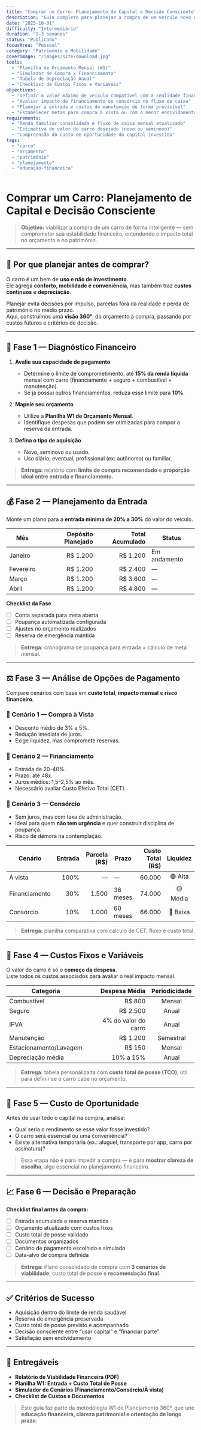 ```yaml
---
title: "Comprar um Carro: Planejamento de Capital e Decisão Consciente"
description: "Guia completo para planejar a compra de um veículo novo ou usado com equilíbrio financeiro, analisando custo total, opções de pagamento e impacto no orçamento mensal."
date: "2025-10-31"
difficulty: "Intermediário"
duration: "2–3 semanas"
status: "Publicado"
focusArea: "Pessoal"
category: "Patrimônio e Mobilidade"
coverImage: "/images/site/download.jpg"
tools:
  - "Planilha de Orçamento Mensal (W1)"
  - "Simulador de Compra x Financiamento"
  - "Tabela de Depreciação Anual"
  - "Checklist de Custos Fixos e Variáveis"
objectives:
  - "Definir o valor máximo de veículo compatível com a realidade financeira"
  - "Avaliar impacto de financiamento ou consórcio no fluxo de caixa"
  - "Planejar a entrada e custos de manutenção de forma previsível"
  - "Estabelecer metas para compra à vista ou com o menor endividamento possível"
requirements:
  - "Renda familiar consolidada e fluxo de caixa mensal atualizado"
  - "Estimativa de valor do carro desejado (novo ou seminovo)"
  - "Compreensão do custo de oportunidade do capital investido"
tags:
  - "carro"
  - "orçamento"
  - "patrimônio"
  - "planejamento"
  - "educação-financeira"
---
```


# Comprar um Carro: Planejamento de Capital e Decisão Consciente

> **Objetivo:** viabilizar a compra de um carro de forma inteligente — sem comprometer sua estabilidade financeira, entendendo o impacto total no orçamento e no patrimônio.

---

## 🚗 Por que planejar antes de comprar?

O carro é um bem de **uso e não de investimento**.  
Ele agrega **conforto, mobilidade e conveniência**, mas também traz **custos contínuos** e **depreciação**.

Planejar evita decisões por impulso, parcelas fora da realidade e perda de patrimônio no médio prazo.  
Aqui, construímos uma **visão 360°**: do orçamento à compra, passando por custos futuros e critérios de decisão.

---

## 🧭 Fase 1 — Diagnóstico Financeiro

1. **Avalie sua capacidade de pagamento**
   - Determine o limite de comprometimento: até **15% da renda líquida** mensal com carro (financiamento + seguro + combustível + manutenção).
   - Se já possui outros financiamentos, reduza esse limite para **10%**.

2. **Mapeie seu orçamento**
   - Utilize a **Planilha W1 de Orçamento Mensal**.
   - Identifique despesas que podem ser otimizadas para compor a reserva da entrada.

3. **Defina o tipo de aquisição**
   - Novo, seminovo ou usado.
   - Uso diário, eventual, profissional (ex: autônomo) ou familiar.

> **Entrega:** relatório com **limite de compra recomendado** e **proporção ideal entre entrada e financiamento.**

---

## 💰 Fase 2 — Planejamento da Entrada

Monte um plano para a **entrada mínima de 20% a 30%** do valor do veículo.

| Mês      | Depósito Planejado | Total Acumulado | Status        |
|----------|-------------------:|----------------:|--------------|
| Janeiro  | R$ 1.200           | R$ 1.200        | Em andamento |
| Fevereiro| R$ 1.200           | R$ 2.400        | —            |
| Março    | R$ 1.200           | R$ 3.600        | —            |
| Abril    | R$ 1.200           | R$ 4.800        | —            |

**Checklist da Fase**
- [ ] Conta separada para meta aberta  
- [ ] Poupança automatizada configurada  
- [ ] Ajustes no orçamento realizados  
- [ ] Reserva de emergência mantida

> **Entrega:** cronograma de poupança para entrada + cálculo de meta mensal.

---

## ⚖️ Fase 3 — Análise de Opções de Pagamento

Compare cenários com base em **custo total**, **impacto mensal** e **risco financeiro**.

### 📘 Cenário 1 — Compra à Vista
- Desconto médio de 3% a 5%.  
- Redução imediata de juros.  
- Exige liquidez, mas compromete reservas.

### 📗 Cenário 2 — Financiamento
- Entrada de 20–40%.  
- Prazo: até 48x.  
- Juros médios: 1,5–2,5% ao mês.  
- Necessário avaliar Custo Efetivo Total (CET).

### 📙 Cenário 3 — Consórcio
- Sem juros, mas com taxa de administração.  
- Ideal para quem **não tem urgência** e quer construir disciplina de poupança.  
- Risco de demora na contemplação.

| Cenário      | Entrada | Parcela (R$) | Prazo     | Custo Total (R$) | Liquidez |
|--------------|--------:|-------------:|-----------|------------------:|:--------:|
| À vista      | 100%    | —            | —         | 60.000            | 🟢 Alta  |
| Financiamento| 30%     | 1.500        | 36 meses  | 74.000            | 🟡 Média |
| Consórcio    | 10%     | 1.000        | 60 meses  | 66.000            | 🔵 Baixa |

> **Entrega:** planilha comparativa com cálculo de CET, fluxo e custo total.

---

## 🧾 Fase 4 — Custos Fixos e Variáveis

O valor do carro é só o **começo da despesa**.  
Liste todos os custos associados para avaliar o real impacto mensal.

| Categoria          | Despesa Média        | Periodicidade |
|--------------------|---------------------:|:-------------:|
| Combustível        | R$ 800               | Mensal        |
| Seguro             | R$ 2.500             | Anual         |
| IPVA               | 4% do valor do carro | Anual         |
| Manutenção         | R$ 1.200             | Semestral     |
| Estacionamento/Lavagem | R$ 150           | Mensal        |
| Depreciação média  | 10% a 15%            | Anual         |

> **Entrega:** tabela personalizada com **custo total de posse (TCO)**, útil para definir se o carro cabe no orçamento.

---

## 🧠 Fase 5 — Custo de Oportunidade

Antes de usar todo o capital na compra, analise:
- Qual seria o rendimento se esse valor fosse investido?  
- O carro será essencial ou uma conveniência?  
- Existe alternativa temporária (ex.: aluguel, transporte por app, carro por assinatura)?

> Essa etapa não é para impedir a compra — é para **mostrar clareza de escolha**, algo essencial no planejamento financeiro.

---

## 📈 Fase 6 — Decisão e Preparação

**Checklist final antes da compra:**
- [ ] Entrada acumulada e reserva mantida  
- [ ] Orçamento atualizado com custos fixos  
- [ ] Custo total de posse validado  
- [ ] Documentos organizados  
- [ ] Cenário de pagamento escolhido e simulado  
- [ ] Data-alvo de compra definida  

> **Entrega:** Plano consolidado de compra com **3 cenários de viabilidade**, custo total de posse e **recomendação final**.

---

## ✅ Critérios de Sucesso

- Aquisição dentro do limite de renda saudável  
- Reserva de emergência preservada  
- Custo total de posse previsto e acompanhado  
- Decisão consciente entre “usar capital” e “financiar parte”  
- Satisfação sem endividamento

---

## 📑 Entregáveis

- **Relatório de Viabilidade Financeira (PDF)**  
- **Planilha W1: Entrada + Custo Total de Posse**  
- **Simulador de Cenários (Financiamento/Consórcio/À vista)**  
- **Checklist de Custos e Documentos**  

> Este guia faz parte da metodologia W1 de Planejamento 360°, que une **educação financeira, clareza patrimonial e orientação de longo prazo**.
